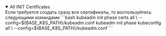 

<details open>
  <summary>All INIT Certificates</summary>
    <Tabs groupId="install-type">
        <TabItem value='Kubeadm'>
            Если требуется создать сразу все сертификаты, то воспользуйтесь следующими командами
            ```bash
            kubeadm init phase certs all \
                --config=${BASE_K8S_PATH}/kubeadm.conf
            kubeadm init phase kubeconfig all \
                --config=${BASE_K8S_PATH}/kubeadm.conf
            ```
        </TabItem>
    </Tabs>
</details>
